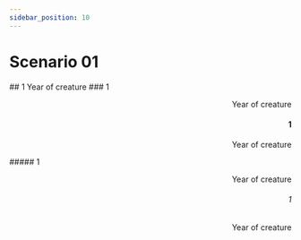 ```yaml
---
sidebar_position: 10
---
```


# Scenario 01

<Timeline variant="ifm-color-primary-lightest" horizontal>

<TimelineItem variant='primary-darkest' align='right' color='primary-lightest' >
## 1
Year of creature
</TimelineItem>

<TimelineItem  variant='primary-darkest' align='right' color='primary-lightest' >
### 1

Year of creature
</TimelineItem>
<TimelineItem   variant='primary-darkest' align='right' color='primary-lightest' >
#### 1

 Year of creature
</TimelineItem>

<TimelineItem  variant='primary-darkest' align='right' color='primary-lightest'>
##### 1

Year of creature
</TimelineItem>
<TimelineItem  variant='primary-darkest' align='right' color='primary-lightest'>
###### 1


Year of creature
</TimelineItem>


</Timeline>